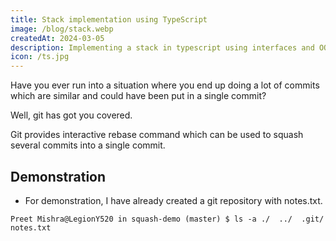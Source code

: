 ```yaml
---
title: Stack implementation using TypeScript
image: /blog/stack.webp
createdAt: 2024-03-05
description: Implementing a stack in typescript using interfaces and OOP
icon: /ts.jpg
---
```


Have you ever run into a situation where you end up doing a lot of commits which are similar and could have been put in a single commit?

Well, git has got you covered.

Git provides interactive rebase command which can be used to squash several commits into a single commit.

## Demonstration

- For demonstration, I have already created a git repository with notes.txt.

`Preet Mishra@LegionY520 in squash-demo (master)
$ ls -a
./  ../  .git/  notes.txt`
